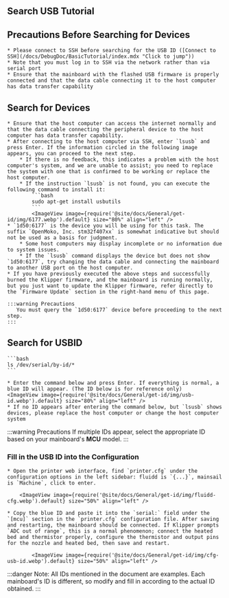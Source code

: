 ## Search USB Tutorial

## Precautions Before Searching for Devices

    * Please connect to SSH before searching for the USB ID ([Connect to SSH](/docs/DebugDoc/BasicTutorial/index.mdx "Click to jump"))
    * Note that you must log in to SSH via the network rather than via serial port
    * Ensure that the mainboard with the flashed USB firmware is properly connected and that the data cable connecting it to the host computer has data transfer capability

## Search for Devices
    * Ensure that the host computer can access the internet normally and that the data cable connecting the peripheral device to the host computer has data transfer capability.
    * After connecting to the host computer via SSH, enter `lsusb` and press Enter. If the information circled in the following image appears, you can proceed to the next step.
        * If there is no feedback, this indicates a problem with the host computer's system, and we are unable to assist; you need to replace the system with one that is confirmed to be working or replace the host computer.
        * If the instruction `lsusb` is not found, you can execute the following command to install it:
            ```bash
            sudo apt-get install usbutils
            ```
            <ImageView image={require('@site/docs/General/get-id/img/6177.webp').default} size="80%" align="left" /> 
    * `1d50:6177` is the device you will be using for this task. The suffix `OpenMoko, Inc. stm32f407xx` is somewhat indicative but should not be used as a basis for judgment.
        * Some host computers may display incomplete or no information due to system issues.
        * If the `lsusb` command displays the device but does not show `1d50:6177`, try changing the data cable and connecting the mainboard to another USB port on the host computer.
    * If you have previously executed the above steps and successfully burned the Klipper firmware, and the mainboard is running normally, but you just want to update the Klipper firmware, refer directly to the `Firmware Update` section in the right-hand menu of this page.

    :::warning Precautions
       You must query the `1d50:6177` device before proceeding to the next step.
    :::

## Search for USBID

    ```bash
    ls /dev/serial/by-id/*
    ```

    * Enter the command below and press Enter. If everything is normal, a blue ID will appear. (The ID below is for reference only)
    <ImageView image={require('@site/docs/General/get-id/img/usb-id.webp').default} size="80%" align="left" />
    * If no ID appears after entering the command below, but `lsusb` shows devices, please replace the host computer or change the host computer system

:::warning Precautions
If multiple IDs appear, select the appropriate ID based on your mainboard's **MCU** model.
:::

### Fill in the USB ID into the Configuration

    * Open the printer web interface, find `printer.cfg` under the configuration options in the left sidebar: fluidd is `{...}`, mainsail is `Machine`, click to enter.

        <ImageView image={require('@site/docs/General/get-id/img/fluidd-cfg.webp').default} size="50%" align="left" />

    * Copy the blue ID and paste it into the `serial:` field under the `[mcu]` section in the `printer.cfg` configuration file. After saving and restarting, the mainboard should be connected. If Klipper prompts `ADC out of range`, this is a normal phenomenon; connect the heated bed and thermistor properly, configure the thermistor and output pins for the nozzle and heated bed, then save and restart.

            <ImageView image={require('@site/docs/General/get-id/img/cfg-usb-id.webp').default} size="50%" align="left" />

:::danger
Note: All IDs mentioned in the document are examples. Each mainboard's ID is different, so modify and fill in according to the actual ID obtained.
:::
